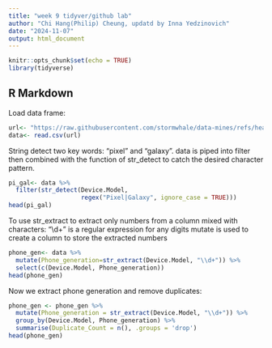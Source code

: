 ```yaml
---
title: "week 9 tidyver/github lab"
author: "Chi Hang(Philip) Cheung, updatd by Inna Yedzinovich"
date: "2024-11-07"
output: html_document
---
```


```r
knitr::opts_chunk$set(echo = TRUE)
library(tidyverse)
```

## R Markdown

Load data frame:
```r
url<- "https://raw.githubusercontent.com/stormwhale/data-mines/refs/heads/main/user_behavior_dataset.csv"
data<- read.csv(url)
```

String detect two key words: "pixel" and "galaxy".
data is piped into filter then combined with the function of str_detect to catch the desired character pattern.
```r

pi_gal<- data %>% 
  filter(str_detect(Device.Model,
                    regex("Pixel|Galaxy", ignore_case = TRUE)))
head(pi_gal)
```
To use str_extract to extract only numbers from a column mixed with characters:
"\\d+" is a regular expression for any digits
mutate is used to create a column to store the extracted numbers

```r
phone_gen<- data %>% 
  mutate(Phone_generation=str_extract(Device.Model, "\\d+")) %>% 
  select(c(Device.Model, Phone_generation))
head(phone_gen)
```
Now we extract phone generation and remove duplicates: 
```r
phone_gen <- phone_gen %>%
  mutate(Phone_generation = str_extract(Device.Model, "\\d+")) %>%
  group_by(Device.Model, Phone_generation) %>%
  summarise(Duplicate_Count = n(), .groups = 'drop')
head(phone_gen)

```
